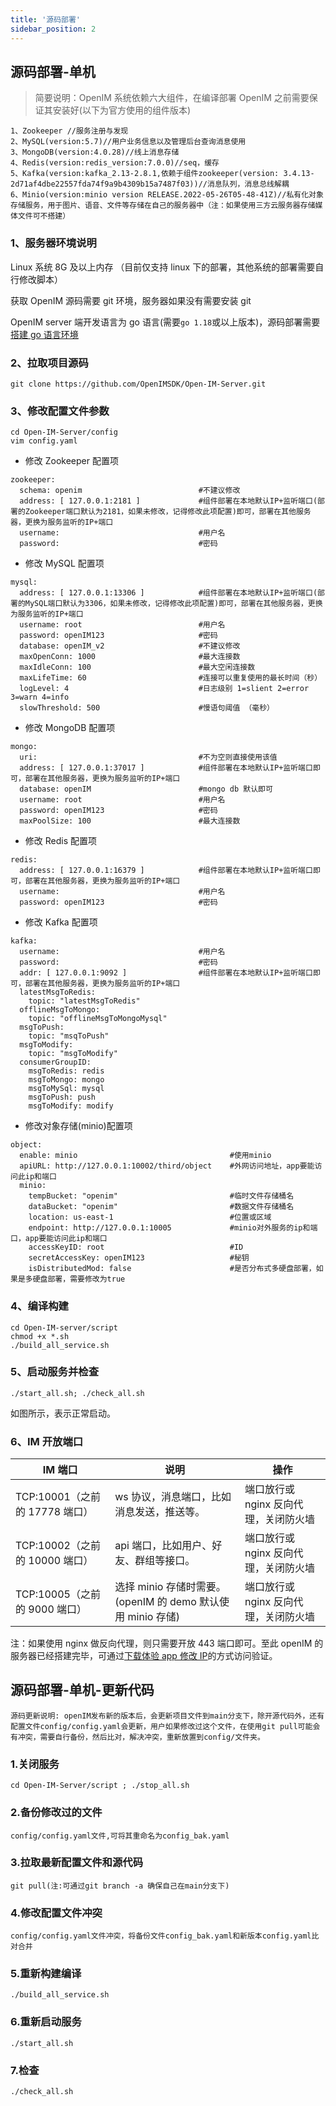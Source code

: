```yaml
---
title: '源码部署'
sidebar_position: 2
---
```


## 源码部署-单机

> 简要说明：OpenIM 系统依赖六大组件，在编译部署 OpenIM 之前需要保证其安装好(以下为官方使用的组件版本)

```
1、Zookeeper //服务注册与发现
2、MySQL(version:5.7)//用户业务信息以及管理后台查询消息使用
3、MongoDB(version:4.0.28)//线上消息存储
4、Redis(version:redis_version:7.0.0)//seq，缓存
5、Kafka(version:kafka_2.13-2.8.1,依赖于组件zookeeper(version: 3.4.13-2d71af4dbe22557fda74f9a9b4309b15a7487f03))//消息队列，消息总线解耦
6、Minio(version:minio version RELEASE.2022-05-26T05-48-41Z)//私有化对象存储服务，用于图片、语音、文件等存储在自己的服务器中（注：如果使用三方云服务器存储媒体文件可不搭建）
```

### 1、服务器环境说明

Linux 系统 8G 及以上内存 （目前仅支持 linux 下的部署，其他系统的部署需要自行修改脚本）

获取 OpenIM 源码需要 git 环境，服务器如果没有需要安装 git

OpenIM server 端开发语言为 go 语言(需要`go 1.18`或以上版本)，源码部署需要[搭建 go 语言环境](https://doc.rentsoft.cn/#/qa/docker?id=_1golang%e7%8e%af%e5%a2%83%e5%ae%89%e8%a3%85)

### 2、拉取项目源码

```
git clone https://github.com/OpenIMSDK/Open-IM-Server.git
```

### 3、修改配置文件参数

```
cd Open-IM-Server/config
vim config.yaml
```

- 修改 Zookeeper 配置项

```
zookeeper:
  schema: openim                          #不建议修改
  address: [ 127.0.0.1:2181 ]             #组件部署在本地默认IP+监听端口(部署的Zookeeper端口默认为2181，如果未修改，记得修改此项配置)即可，部署在其他服务器，更换为服务监听的IP+端口
  username:                               #用户名
  password:                               #密码
```

- 修改 MySQL 配置项

```
mysql:
  address: [ 127.0.0.1:13306 ]            #组件部署在本地默认IP+监听端口(部署的MySQL端口默认为3306，如果未修改，记得修改此项配置)即可，部署在其他服务器，更换为服务监听的IP+端口
  username: root                          #用户名
  password: openIM123                     #密码
  database: openIM_v2                     #不建议修改
  maxOpenConn: 1000                       #最大连接数
  maxIdleConn: 100                        #最大空闲连接数
  maxLifeTime: 60                         #连接可以重复使用的最长时间（秒）
  logLevel: 4                             #日志级别 1=slient 2=error 3=warn 4=info
  slowThreshold: 500                      #慢语句阈值 （毫秒）
```

- 修改 MongoDB 配置项

```
mongo:
  uri:                                    #不为空则直接使用该值
  address: [ 127.0.0.1:37017 ]            #组件部署在本地默认IP+监听端口即可，部署在其他服务器，更换为服务监听的IP+端口
  database: openIM                        #mongo db 默认即可
  username: root                          #用户名
  password: openIM123                     #密码
  maxPoolSize: 100                        #最大连接数
```

- 修改 Redis 配置项

```
redis:
  address: [ 127.0.0.1:16379 ]            #组件部署在本地默认IP+监听端口即可，部署在其他服务器，更换为服务监听的IP+端口
  username:                               #用户名
  password: openIM123                     #密码
```

- 修改 Kafka 配置项

```
kafka:
  username:                               #用户名
  password:                               #密码
  addr: [ 127.0.0.1:9092 ]                #组件部署在本地默认IP+监听端口即可，部署在其他服务器，更换为服务监听的IP+端口
  latestMsgToRedis:
    topic: "latestMsgToRedis"
  offlineMsgToMongo:
    topic: "offlineMsgToMongoMysql"
  msgToPush:
    topic: "msqToPush"
  msgToModify:
    topic: "msgToModify"
  consumerGroupID:
    msgToRedis: redis
    msgToMongo: mongo
    msgToMySql: mysql
    msgToPush: push
    msgToModify: modify
```

- 修改对象存储(minio)配置项

```
object:
  enable: minio                                  #使用minio
  apiURL: http://127.0.0.1:10002/third/object    #外网访问地址，app要能访问此ip和端口
  minio:
    tempBucket: "openim"                         #临时文件存储桶名
    dataBucket: "openim"                         #数据文件存储桶名
    location: us-east-1                          #位置或区域
    endpoint: http://127.0.0.1:10005             #minio对外服务的ip和端口，app要能访问此ip和端口
    accessKeyID: root                            #ID
    secretAccessKey: openIM123                   #秘钥
    isDistributedMod: false                      #是否分布式多硬盘部署，如果是多硬盘部署，需要修改为true
```

### 4、编译构建

```
cd Open-IM-server/script
chmod +x *.sh
./build_all_service.sh
```

### 5、启动服务并检查

```
./start_all.sh; ./check_all.sh
```

如图所示，表示正常启动。

### 6、IM 开放端口

| IM 端口                        | 说明                                                        | 操作                                  |
| ------------------------------ | ----------------------------------------------------------- | ------------------------------------- |
| TCP:10001（之前的 17778 端口） | ws 协议，消息端口，比如消息发送，推送等。                   | 端口放行或 nginx 反向代理，关闭防火墙 |
| TCP:10002（之前的 10000 端口） | api 端口，比如用户、好友、群组等接口。                      | 端口放行或 nginx 反向代理，关闭防火墙 |
| TCP:10005（之前的 9000 端口）  | 选择 minio 存储时需要。(openIM 的 demo 默认使用 minio 存储) | 端口放行或 nginx 反向代理，关闭防火墙 |

注：如果使用 nginx 做反向代理，则只需要开放 443 端口即可。至此 openIM 的服务器已经搭建完毕，可通过[下载体验 app 修改 IP](https://doc.rentsoft.cn/#/v2/validation/app)的方式访问验证。

## 源码部署-单机-更新代码

```
源码更新说明: openIM发布新的版本后，会更新项目文件到main分支下，除开源代码外，还有配置文件config/config.yaml会更新，用户如果修改过这个文件，在使用git pull可能会有冲突，需要自行备份，然后比对，解决冲突，重新放置到config/文件夹。
```

### 1.关闭服务

```
cd Open-IM-Server/script ; ./stop_all.sh
```

### 2.备份修改过的文件

```
config/config.yaml文件,可将其重命名为config_bak.yaml
```

### 3.拉取最新配置文件和源代码

```
git pull(注:可通过git branch -a 确保自己在main分支下)
```

### 4.修改配置文件冲突

```
config/config.yaml文件冲突，将备份文件config_bak.yaml和新版本config.yaml比对合并
```

### 5.重新构建编译

```
./build_all_service.sh
```

### 6.重新启动服务

```
./start_all.sh
```

### 7.检查

```
./check_all.sh
```
